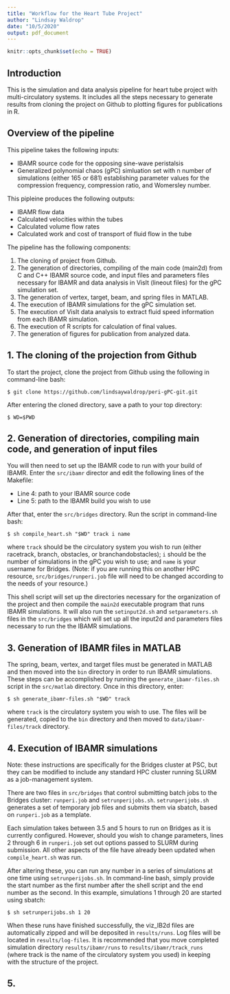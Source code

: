 ```yaml
---
title: "Workflow for the Heart Tube Project"
author: "Lindsay Waldrop"
date: "10/5/2020"
output: pdf_document
---
```


```r
knitr::opts_chunk$set(echo = TRUE)
```

## Introduction

This is the simulation and data analysis pipeline for heart tube project with multi-circulatory systems. It includes all the steps necessary to generate results from cloning the project on Github to plotting figures for publications in R. 

## Overview of the pipeline

This pipeline takes the following inputs: 

 * IBAMR source code for the opposing sine-wave peristalsis
 * Generalized polynomial chaos (gPC) simluation set with n number of simulations (either 165 or 681) establishing parameter values for the compression frequency, compression ratio, and Womersley number. 

This pipleine produces the following outputs: 

 * IBAMR flow data
 * Calculated velocities within the tubes
 * Calculated volume flow rates
 * Calculated work and cost of transport of fluid flow in the tube
 
The pipeline has the following components: 

 1. The cloning of project from Github.
 2. The generation of directories, compiling of the main code (main2d) from C and C++ IBAMR source code, and input files and parameters files necessary for IBAMR and data analysis in VisIt (lineout files) for the gPC simulation set. 
 3. The generation of vertex, target, beam, and spring files in MATLAB.
 4. The execution of IBAMR simulations for the gPC simulation set. 
 4. The execution of VisIt data analysis to extract fluid speed information from each IBAMR simulation. 
 5. The execution of R scripts for calculation of final values. 
 6. The generation of figures for publication from analyzed data. 

## 1. The cloning of the projection from Github

To start the project, clone the project from Github using the following in command-line bash: 

`$ git clone https://github.com/lindsaywaldrop/peri-gPC-git.git`

After entering the cloned directory, save a path to your top directory: 

`$ WD=$PWD`

## 2. Generation of directories, compiling main code, and generation of input files

You will then need to set up the IBAMR code to run with your build of IBAMR. Enter the `src/ibamr` director and edit the following lines of the Makefile: 

* Line 4: path to your IBAMR source code
* Line 5: path to the IBAMR build you wish to use

After that, enter the `src/bridges` directory. Run the script in command-line bash: 

`$ sh compile_heart.sh "$WD" track i name`

where  `track` should be the circulatory system you wish to run (either racetrack, branch, obstacles, or branchandobstacles); `i` should be the number of simulations in the gPC you wish to use; and `name` is your username for Bridges. (Note: if you are running this on another HPC resource, `src/bridges/runperi.job` file will need to be changed according to the needs of your resource.)

This shell script will set up the directories necessary for the organization of the project and then compile the `main2d` executable program that runs IBAMR simulations. It will also run the `setinput2d.sh` and `setparameters.sh` files in the `src/bridges` which will set up all the input2d and parameters files necessary to run the the IBAMR simulations. 

## 3. Generation of IBAMR files in MATLAB

The spring, beam, vertex, and target files must be generated in MATLAB and then moved into the `bin` directory in order to run IBAMR simulations. These steps can be accomplished by running the `generate_ibamr-files.sh` script in the `src/matlab` directory. Once in this directory, enter:

`$ sh generate_ibamr-files.sh "$WD" track`

where `track` is the circulatory system you wish to use. The files will be generated, copied to the `bin` directory and then moved to `data/ibamr-files/track` directory. 

## 4. Execution of IBAMR simulations

Note: these instructions are specifically for the Bridges cluster at PSC, but they can be modified to include any standard HPC cluster running SLURM as a job-management system. 

There are two files in `src/bridges` that control submitting batch jobs to the Bridges cluster: `runperi.job` and `setrunperijobs.sh`. `setrunperijobs.sh` generates a set of temporary job files and submits them via sbatch, based on `runperi.job` as a template. 

Each simulation takes between 3.5 and 5 hours to run on Bridges as it is currently configured. However, should you wish to change parameters, lines 2 through 6 in `runperi.job` set out options passed to SLURM during submission. All other aspects of the file have already been updated when `compile_heart.sh` was run. 

After altering these, you can run any number in a series of simulations at one time using `setrunperijobs.sh`. In command-line bash, simply provide the start number as the first number after the shell script and the end number as the second. In this example, simulations 1 through 20 are started using sbatch:

`$ sh setrunperijobs.sh 1 20`

When these runs have finished successfully, the viz_IB2d files are automatically zipped and will be deposited in `results/runs`. Log files will be located in `results/log-files`. It is recommended that you move completed simulation directory `results/ibamr/runs` to `results/ibamr/track_runs` (where track is the name of the circulatory system you used) in keeping with the structure of the project. 

## 5. 

